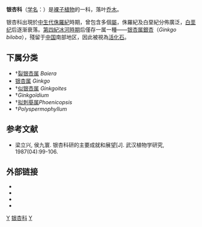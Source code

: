 {{Automatic taxobox 
| fossil_range = {{fossil range|二叠纪|现代}}
| image = Ginkgo-trees-Uji-kousakusho 02.JPG
| image_caption = 银杏
| taxon= Ginkgoaceae
| authority=[[Engl.|Engl.]], 1897
| subdivision_ranks = 屬
| subdivision = 见正文
}}

'''银杏科'''（[[学名|学名]]：{{lang|la|Ginkgoaceae}}）是[[裸子植物|裸子植物]]的一科，落叶[[乔木|乔木]]。

银杏科出現於[[中生代|中生代]][[侏羅紀|侏羅紀]]時期，曾包含多個[[屬|屬]]，侏羅紀及白堊紀分佈廣泛，[[白垩纪|白垩纪]]后逐渐衰落。[[第四纪冰河时期|第四紀冰河時期]]后僅存一属一種——[[银杏属|银杏属]][[銀杏|銀杏]]（''Ginkgo biloba''），殘留于[[中国|中国]]南部地区，因此被視為[[活化石|活化石]]。

==下属分类==
* †[[裂银杏属|裂银杏属]] ''Baiera''
* [[银杏属|银杏属]] ''Ginkgo'' 
* †[[似银杏属|似银杏属]] ''Ginkgoites''
* †''Ginkgoïdium''
* †[[拟刺葵属|拟刺葵属]]''Phoenicopsis''
* †''Polyspermophyllum''

==参考文献==
{{Reflist}}
* 梁立兴, 侯九寰. 银杏科研的主要成就和展望[J]. 武汉植物学研究, 1987(04):99-106.

==外部链接==
* {{ITIS|ID=500006|taxon=''Ginkgoopsida''}}
* {{ITIS|ID=18021|taxon=''Ginkgopsida''}}
* {{ITIS|ID=18022|taxon=''Ginkgoales''}}
* {{ITIS|ID=18023|taxon=''Ginkgoaceae''}}
{{Taxonbar|from=Q843349}}

[[Category:植物科名|Y]]
[[Category:银杏科|]]
[[Category:_1897年描述的分类群|Y]]